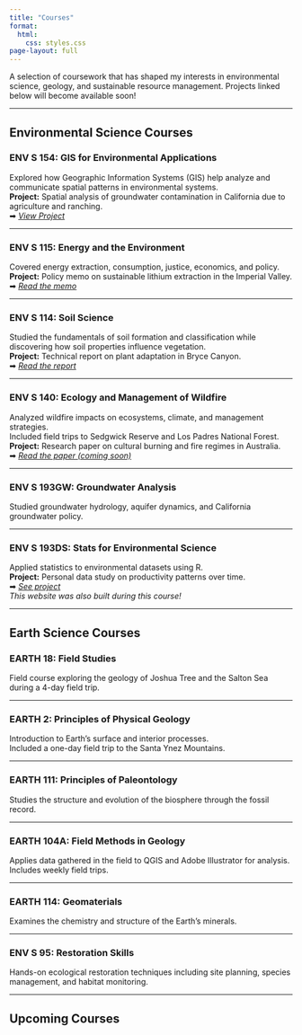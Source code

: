 ```yaml
---
title: "Courses"
format: 
  html:
    css: styles.css
page-layout: full
---
```


A selection of coursework that has shaped my interests in environmental science, geology, and sustainable resource management. Projects linked below will become available soon!

------------------------------------------------------------------------

## Environmental Science Courses

### ENV S 154: GIS for Environmental Applications

Explored how Geographic Information Systems (GIS) help analyze and communicate spatial patterns in environmental systems.\
**Project:** Spatial analysis of groundwater contamination in California due to agriculture and ranching.\
➡ [*View Project*](gis_project.qmd)

------------------------------------------------------------------------

### ENV S 115: Energy and the Environment

Covered energy extraction, consumption, justice, economics, and policy.\
**Project:** Policy memo on sustainable lithium extraction in the Imperial Valley.\
➡ [*Read the memo*](energy_project.qmd)

------------------------------------------------------------------------

### ENV S 114: Soil Science

Studied the fundamentals of soil formation and classification while discovering how soil properties influence vegetation. \
**Project:** Technical report on plant adaptation in Bryce Canyon.\
➡ [*Read the report*](soil_project.qmd)

------------------------------------------------------------------------

### ENV S 140: Ecology and Management of Wildfire

Analyzed wildfire impacts on ecosystems, climate, and management strategies.\
Included field trips to Sedgwick Reserve and Los Padres National Forest.\
**Project:** Research paper on cultural burning and fire regimes in Australia.\
➡ [*Read the paper (coming soon)*](wildfire_project.qmd)

------------------------------------------------------------------------

### ENV S 193GW: Groundwater Analysis

Studied groundwater hydrology, aquifer dynamics, and California groundwater policy.

------------------------------------------------------------------------

### ENV S 193DS: Stats for Environmental Science

Applied statistics to environmental datasets using R.\
**Project:** Personal data study on productivity patterns over time.\
➡ [*See project*](Project_ENVS193DS_homework3.qmd)\
*This website was also built during this course!*

------------------------------------------------------------------------

## Earth Science Courses

### EARTH 18: Field Studies

Field course exploring the geology of Joshua Tree and the Salton Sea during a 4-day field trip.

------------------------------------------------------------------------

### EARTH 2: Principles of Physical Geology

Introduction to Earth's surface and interior processes.\
Included a one-day field trip to the Santa Ynez Mountains.

------------------------------------------------------------------------

### EARTH 111: Principles of Paleontology

Studies the structure and evolution of the biosphere through the fossil record.

------------------------------------------------------------------------

### EARTH 104A: Field Methods in Geology

Applies data gathered in the field to QGIS and Adobe Illustrator for analysis. Includes weekly field trips.

------------------------------------------------------------------------

### EARTH 114: Geomaterials

Examines the chemistry and structure of the Earth’s minerals.

------------------------------------------------------------------------

### ENV S 95: Restoration Skills

Hands-on ecological restoration techniques including site planning, species management, and habitat monitoring.


------------------------------------------------------------------------

## Upcoming Courses

